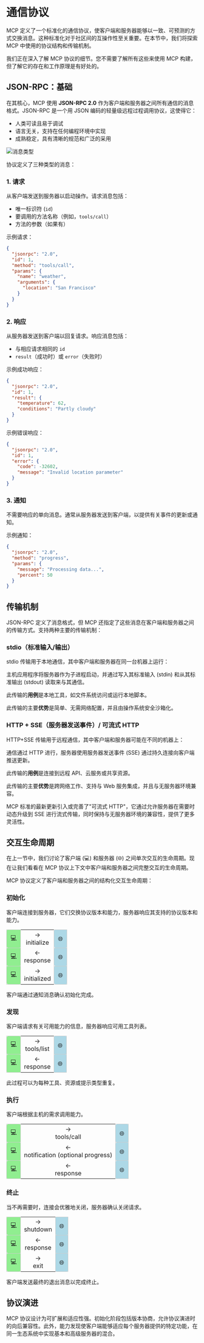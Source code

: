 # 通信协议

MCP 定义了一个标准化的通信协议，使客户端和服务器能够以一致、可预测的方式交换消息。这种标准化对于社区间的互操作性至关重要。在本节中，我们将探索 MCP 中使用的协议结构和传输机制。

<Tip warning={true}>

我们正在深入了解 MCP 协议的细节。您不需要了解所有这些来使用 MCP 构建，但了解它的存在和工作原理是有好处的。

</Tip>

## JSON-RPC：基础

在其核心，MCP 使用 **JSON-RPC 2.0** 作为客户端和服务器之间所有通信的消息格式。JSON-RPC 是一个用 JSON 编码的轻量级远程过程调用协议，这使得它：

- 人类可读且易于调试
- 语言无关，支持在任何编程环境中实现
- 成熟稳定，具有清晰的规范和广泛的采用

![消息类型](https://huggingface.co/datasets/mcp-course/images/resolve/main/unit1/5.png)

协议定义了三种类型的消息：

### 1. 请求

从客户端发送到服务器以启动操作。请求消息包括：
- 唯一标识符 (`id`)
- 要调用的方法名称（例如，`tools/call`）
- 方法的参数（如果有）

示例请求：

```json
{
  "jsonrpc": "2.0",
  "id": 1,
  "method": "tools/call",
  "params": {
    "name": "weather",
    "arguments": {
      "location": "San Francisco"
    }
  }
}
```

### 2. 响应

从服务器发送到客户端以回复请求。响应消息包括：
- 与相应请求相同的 `id`
- `result`（成功时）或 `error`（失败时）

示例成功响应：
```json
{
  "jsonrpc": "2.0",
  "id": 1,
  "result": {
    "temperature": 62,
    "conditions": "Partly cloudy"
  }
}
```

示例错误响应：
```json
{
  "jsonrpc": "2.0",
  "id": 1,
  "error": {
    "code": -32602,
    "message": "Invalid location parameter"
  }
}
```

### 3. 通知

不需要响应的单向消息。通常从服务器发送到客户端，以提供有关事件的更新或通知。

示例通知：
```json
{
  "jsonrpc": "2.0",
  "method": "progress",
  "params": {
    "message": "Processing data...",
    "percent": 50
  }
}
```

## 传输机制

JSON-RPC 定义了消息格式，但 MCP 还指定了这些消息在客户端和服务器之间的传输方式。支持两种主要的传输机制：

### stdio（标准输入/输出）

stdio 传输用于本地通信，其中客户端和服务器在同一台机器上运行：

主机应用程序将服务器作为子进程启动，并通过写入其标准输入 (stdin) 和从其标准输出 (stdout) 读取来与其通信。

<Tip>

此传输的**用例**是本地工具，如文件系统访问或运行本地脚本。

</Tip>

此传输的主要**优势**是简单、无需网络配置，并且由操作系统安全沙箱化。

### HTTP + SSE（服务器发送事件）/ 可流式 HTTP

HTTP+SSE 传输用于远程通信，其中客户端和服务器可能在不同的机器上：

通信通过 HTTP 进行，服务器使用服务器发送事件 (SSE) 通过持久连接向客户端推送更新。

<Tip>

此传输的**用例**是连接到远程 API、云服务或共享资源。

</Tip>

此传输的主要**优势**是跨网络工作、支持与 Web 服务集成，并且与无服务器环境兼容。

MCP 标准的最新更新引入或完善了"可流式 HTTP"，它通过允许服务器在需要时动态升级到 SSE 进行流式传输，同时保持与无服务器环境的兼容性，提供了更多灵活性。

## 交互生命周期

在上一节中，我们讨论了客户端 (💻) 和服务器 (🌐) 之间单次交互的生命周期。现在让我们看看在 MCP 协议上下文中客户端和服务器之间完整交互的生命周期。

MCP 协议定义了客户端和服务器之间的结构化交互生命周期：

### 初始化

客户端连接到服务器，它们交换协议版本和能力，服务器响应其支持的协议版本和能力。

<table style="width: 100%;">
  <tr>
    <td style="background-color: lightgreen; text-align: center; padding: 10px; border: 1px solid #ccc; border-radius: 4px;">💻</td>
    <td style="text-align: center;">→<br>initialize</td>
    <td style="background-color: lightblue; text-align: center; padding: 10px; border: 1px solid #ccc; border-radius: 4px;">🌐</td>
  </tr>
  <tr>
    <td style="background-color: lightgreen; text-align: center; padding: 10px; border: 1px solid #ccc; border-radius: 4px;">💻</td>
    <td style="text-align: center;">←<br>response</td>
    <td style="background-color: lightblue; text-align: center; padding: 10px; border: 1px solid #ccc; border-radius: 4px;">🌐</td>
  </tr>
  <tr>
    <td style="background-color: lightgreen; text-align: center; padding: 10px; border: 1px solid #ccc; border-radius: 4px;">💻</td>
    <td style="text-align: center;">→<br>initialized</td>
    <td style="background-color: lightblue; text-align: center; padding: 10px; border: 1px solid #ccc; border-radius: 4px;">🌐</td>
  </tr>
</table>

客户端通过通知消息确认初始化完成。

### 发现

客户端请求有关可用能力的信息，服务器响应可用工具列表。

<table style="width: 100%;">
  <tr>
    <td style="background-color: lightgreen; text-align: center; padding: 10px; border: 1px solid #ccc; border-radius: 4px;">💻</td>
    <td style="text-align: center;">→<br>tools/list</td>
    <td style="background-color: lightblue; text-align: center; padding: 10px; border: 1px solid #ccc; border-radius: 4px;">🌐</td>
  </tr>
  <tr>
    <td style="background-color: lightgreen; text-align: center; padding: 10px; border: 1px solid #ccc; border-radius: 4px;">💻</td>
    <td style="text-align: center;">←<br>response</td>
    <td style="background-color: lightblue; text-align: center; padding: 10px; border: 1px solid #ccc; border-radius: 4px;">🌐</td>
  </tr>
</table>

此过程可以为每种工具、资源或提示类型重复。

### 执行

客户端根据主机的需求调用能力。

<table style="width: 100%;">
  <tr>
    <td style="background-color: lightgreen; text-align: center; padding: 10px; border: 1px solid #ccc; border-radius: 4px;">💻</td>
    <td style="text-align: center;">→<br>tools/call</td>
    <td style="background-color: lightblue; text-align: center; padding: 10px; border: 1px solid #ccc; border-radius: 4px;">🌐</td>
  </tr>
  <tr>
    <td style="background-color: lightgreen; text-align: center; padding: 10px; border: 1px solid #ccc; border-radius: 4px;">💻</td>
    <td style="text-align: center;">←<br>notification (optional progress)</td>
    <td style="background-color: lightblue; text-align: center; padding: 10px; border: 1px solid #ccc; border-radius: 4px;">🌐</td>
  </tr>
  <tr>
    <td style="background-color: lightgreen; text-align: center; padding: 10px; border: 1px solid #ccc; border-radius: 4px;">💻</td>
    <td style="text-align: center;">←<br>response</td>
    <td style="background-color: lightblue; text-align: center; padding: 10px; border: 1px solid #ccc; border-radius: 4px;">🌐</td>
  </tr>
</table>

### 终止

当不再需要时，连接会优雅地关闭，服务器确认关闭请求。

<table style="width: 100%;">
  <tr>
    <td style="background-color: lightgreen; text-align: center; padding: 10px; border: 1px solid #ccc; border-radius: 4px;">💻</td>
    <td style="text-align: center;">→<br>shutdown</td>
    <td style="background-color: lightblue; text-align: center; padding: 10px; border: 1px solid #ccc; border-radius: 4px;">🌐</td>
  </tr>
  <tr>
    <td style="background-color: lightgreen; text-align: center; padding: 10px; border: 1px solid #ccc; border-radius: 4px;">💻</td>
    <td style="text-align: center;">←<br>response</td>
    <td style="background-color: lightblue; text-align: center; padding: 10px; border: 1px solid #ccc; border-radius: 4px;">🌐</td>
  </tr>
  <tr>
    <td style="background-color: lightgreen; text-align: center; padding: 10px; border: 1px solid #ccc; border-radius: 4px;">💻</td>
    <td style="text-align: center;">→<br>exit</td>
    <td style="background-color: lightblue; text-align: center; padding: 10px; border: 1px solid #ccc; border-radius: 4px;">🌐</td>
  </tr>
</table>

客户端发送最终的退出消息以完成终止。

## 协议演进

MCP 协议设计为可扩展和适应性强。初始化阶段包括版本协商，允许协议演进时的向后兼容性。此外，能力发现使客户端能够适应每个服务器提供的特定功能，在同一生态系统中实现基本和高级服务器的混合。